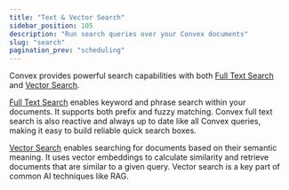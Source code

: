 ```yaml
---
title: "Text & Vector Search"
sidebar_position: 105
description: "Run search queries over your Convex documents"
slug: "search"
pagination_prev: "scheduling"
---
```


Convex provides powerful search capabilities with both
[Full Text Search](/docs/search/search.mdx) and
[Vector Search](/docs/search/vector-search.mdx).

[Full Text Search](/docs/search/search.mdx) enables keyword and phrase search
within your documents. It supports both prefix and fuzzy matching. Convex full
text search is also reactive and always up to date like all Convex queries,
making it easy to build reliable quick search boxes.

[Vector Search](/docs/search/vector-search.mdx) enables searching for documents
based on their semantic meaning. It uses vector embeddings to calculate
similarity and retrieve documents that are similar to a given query. Vector
search is a key part of common AI techniques like RAG.

<StackPosts query="search" />
